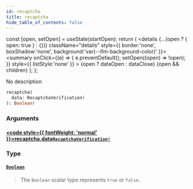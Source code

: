 ```yaml
---
id: recaptcha
title: recaptcha
hide_table_of_contents: false
---
```







  const [open, setOpen] = useState(startOpen);
  return (
    <details {...(open ? { open: true } : {})} className="details" style={{ border:'none', boxShadow:'none', background:'var(--ifm-background-color)' }}>
      <summary
        onClick={(e) => {
          e.preventDefault();
          setOpen((open) => !open);
        }}
        style={{ listStyle:'none' }}
      >
      {open ? dataOpen : dataClose}
      </summary>
      {open && children}
    </details>
  );
};




No description


```graphql
recaptcha(
  data: RecaptchaVerification!
): Boolean!
```


### Arguments

#### [<code style={{ fontWeight: 'normal' }}>recaptcha.<b>data</b></code>](#)<Bullet />[`RecaptchaVerification!`](/schema/inputs/recaptcha-verification) <Badge class="secondary" text="non-null"/> <Badge class="secondary" text="input"/>
> 
> 

### Type

#### [`Boolean`](/schema/scalars/boolean) <Badge class="secondary" text="scalar"/>
> The `Boolean` scalar type represents `true` or `false`.
> 



